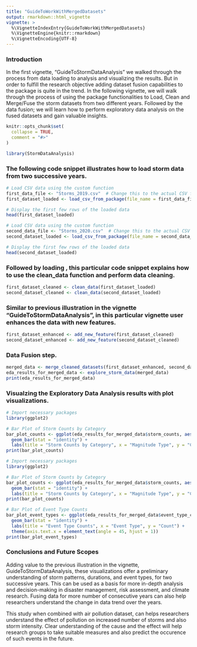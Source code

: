 ```yaml
---
title: "GuideToWorkWithMergedDatasets"
output: rmarkdown::html_vignette
vignette: >
  %\VignetteIndexEntry{GuideToWorkWithMergedDatasets}
  %\VignetteEngine{knitr::rmarkdown}
  %\VignetteEncoding{UTF-8}
---
```

### Introduction

In the first vignette, "GuideToStormDataAnalysis" we walked through the process from data loading to analysis and visualizing the results. But in order to fulfill the research objective adding dataset fusion capabilities to the package is quite in the trend. In the following vignette, we will walk through the process of using the package functionalities to Load, Clean and Merge/Fuse the storm datasets from two different years. Followed by the data fusion; we will learn how to perform exploratory data analysis on the fused datasets and gain valuable insights.

```r
knitr::opts_chunk$set(
  collapse = TRUE,
  comment = "#>"
)
```

```r
library(StormDataAnalysis)
```

### The following code snippet illustrates how to load storm data from two successive years.

```R
# Load CSV data using the custom function
first_data_file <- "Storms_2019.csv"  # Change this to the actual CSV file name
first_dataset_loaded <- load_csv_from_package(file_name = first_data_file)

# Display the first few rows of the loaded data
head(first_dataset_loaded)

```


```R
# Load CSV data using the custom function
second_data_file <- "Storms_2020.csv"  # Change this to the actual CSV file name
second_dataset_loaded <- load_csv_from_package(file_name = second_data_file)

# Display the first few rows of the loaded data
head(second_dataset_loaded)

```


### Followed by loading , this particular code snippet explains how to use the clean_data function and perform data cleaning. 

```R
first_dataset_cleaned <- clean_data(first_dataset_loaded)
second_dataset_cleaned <- clean_data(second_dataset_loaded)

```

### Similar to previous illustration in the vignette "GuideToStormDataAnalysis", in this particular vignette user enhances the data with new features.

```R

first_dataset_enhanced <- add_new_feature(first_dataset_cleaned)
second_dataset_enhanced <- add_new_feature(second_dataset_cleaned)

```

### Data Fusion step. 

```R
merged_data <- merge_cleaned_datasets(first_dataset_enhanced, second_dataset_enhanced)
eda_results_for_merged_data <- explore_storm_data(merged_data)
print(eda_results_for_merged_data)
```

### Visualzing the Exploratory Data Analysis results with plot visualizations.

```R
# Import necessary packages
library(ggplot2)

# Bar Plot of Storm Counts by Category
bar_plot_counts <- ggplot(eda_results_for_merged_data$storm_counts, aes(x = magnitude_type, y = n)) +
  geom_bar(stat = "identity") +
  labs(title = "Storm Counts by Category", x = "Magnitude Type", y = "Count")
print(bar_plot_counts)


```


```R
# Import necessary packages
library(ggplot2)

# Bar Plot of Storm Counts by Category
bar_plot_counts <- ggplot(eda_results_for_merged_data$storm_counts, aes(x = magnitude_type, y = n)) +
  geom_bar(stat = "identity") +
  labs(title = "Storm Counts by Category", x = "Magnitude Type", y = "Count")
print(bar_plot_counts)


```

```R
# Bar Plot of Event Type Counts
bar_plot_event_types <- ggplot(eda_results_for_merged_data$event_type_counts, aes(x = event_type, y = n)) +
  geom_bar(stat = "identity") +
  labs(title = "Event Type Counts", x = "Event Type", y = "Count") +
  theme(axis.text.x = element_text(angle = 45, hjust = 1))
print(bar_plot_event_types)

```

### Conclusions and Future Scopes

Adding value to the previous illustration in the vignette, GuideToStormDataAnalysis, these visualizations offer a preliminary understanding of storm patterns, durations, and event types, for two successive years. This can be used as a basis for more in-depth analysis and decision-making in disaster management, risk assessment, and climate research. Fusing data for more number of consecutive years can also help researchers understand the change in data trend over the years. 

This study when combined with air pollution dataset, can helps researchers understand the effect of pollution on increased number of storms and also storm intensity. Clear understanding of the cause and the effect will help research groups to take suitable measures and also predict the occurence of such events in the future.
